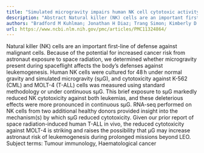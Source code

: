 ```yaml
---
title: "Simulated microgravity impairs human NK cell cytotoxic activity against space radiation-relevant leukemic cells"
description: "Abstract Natural killer (NK) cells are an important first-line of defense against malignant cells. Because of the potential for increased cancer risk from astronaut exposure to space radiation, we det..."
authors: "Bradford M Kuhlman; Jonathan H Diaz; Trang Simon; Kimberly D Reeves; Stephen J Walker; Anthony Atala; Graça Almeida-Porada; Christopher D Porada"
url: https://www.ncbi.nlm.nih.gov/pmc/articles/PMC11324864/
---
```


Natural killer (NK) cells are an important first-line of defense against malignant cells. Because of the potential for increased cancer risk from astronaut exposure to space radiation, we determined whether microgravity present during spaceflight affects the body’s defenses against leukemogenesis. Human NK cells were cultured for 48 h under normal gravity and simulated microgravity (sμG), and cytotoxicity against K-562 (CML) and MOLT-4 (T-ALL) cells was measured using standard methodology or under continuous sμG. This brief exposure to sμG markedly reduced NK cytotoxicity against both leukemias, and these deleterious effects were more pronounced in continuous sμG. RNA-seq performed on NK cells from two additional healthy donors provided insight into the mechanism(s) by which sμG reduced cytotoxicity. Given our prior report of space radiation-induced human T-ALL in vivo, the reduced cytotoxicity against MOLT-4 is striking and raises the possibility that μG may increase astronaut risk of leukemogenesis during prolonged missions beyond LEO. Subject terms: Tumour immunology, Haematological cancer
